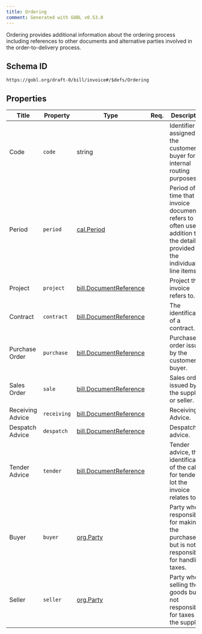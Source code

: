 ```yaml
---
title: Ordering
comment: Generated with GOBL v0.53.0
---
```


Ordering provides additional information about the ordering process including references to other documents and alternative parties involved in the order-to-delivery process.

## Schema ID

`https://gobl.org/draft-0/bill/invoice#/$defs/Ordering`

## Properties

| Title            | Property    | Type                                                       | Req. | Description                                                                                                                     |
|------------------|-------------|------------------------------------------------------------|------|---------------------------------------------------------------------------------------------------------------------------------|
| Code             | `code`      | string                                                     |      | Identifier assigned by the customer or buyer for internal routing purposes.                                                     |
| Period           | `period`    | [cal.Period](/draft-0/cal/period)                          |      | Period of time that the invoice document refers to often used in addition to the details provided in the individual line items. |
| Project          | `project`   | [bill.DocumentReference](/draft-0/bill/document_reference) |      | Project this invoice refers to.                                                                                                 |
| Contract         | `contract`  | [bill.DocumentReference](/draft-0/bill/document_reference) |      | The identification of a contract.                                                                                               |
| Purchase Order   | `purchase`  | [bill.DocumentReference](/draft-0/bill/document_reference) |      | Purchase order issued by the customer or buyer.                                                                                 |
| Sales Order      | `sale`      | [bill.DocumentReference](/draft-0/bill/document_reference) |      | Sales order issued by the supplier or seller.                                                                                   |
| Receiving Advice | `receiving` | [bill.DocumentReference](/draft-0/bill/document_reference) |      | Receiving Advice.                                                                                                               |
| Despatch Advice  | `despatch`  | [bill.DocumentReference](/draft-0/bill/document_reference) |      | Despatch advice.                                                                                                                |
| Tender Advice    | `tender`    | [bill.DocumentReference](/draft-0/bill/document_reference) |      | Tender advice, the identification of the call for tender or lot the invoice relates to.                                         |
| Buyer            | `buyer`     | [org.Party](/draft-0/org/party)                            |      | Party who is responsible for making the purchase, but is not responsible for handling taxes.                                    |
| Seller           | `seller`    | [org.Party](/draft-0/org/party)                            |      | Party who is selling the goods but is not responsible for taxes like the supplier.                                              |

